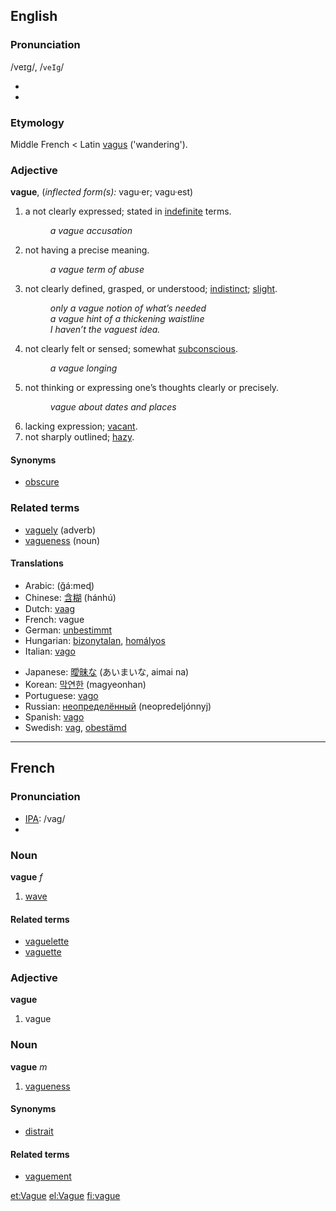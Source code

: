 ==English==
===Pronunciation===
/veɪg/, /<tt>veIg</tt>/
*{{audio|en-uk-vague.ogg|Audio (UK)}}
*{{audio|en-us-vague.ogg|Audio (US)}}

===Etymology===
Middle French < Latin [[vagus]] ('wandering').

===Adjective===
'''vague''', (''inflected form(s):'' vagu·er; vagu·est)

#a not clearly expressed; stated in [[indefinite]] terms.
#:''a vague accusation''
#not having a precise meaning.
#:''a vague term of abuse''
#not clearly defined, grasped, or understood; [[indistinct]]; [[slight]].
#:''only a vague notion of what’s needed''
#:''a vague hint of a thickening waistline''
#:''I haven’t the vaguest idea.''
#not clearly felt or sensed; somewhat [[subconscious]].
#:''a vague longing''
#not thinking or expressing one’s thoughts clearly or precisely.
#:''vague about dates and places''
#lacking expression; [[vacant]].
#not sharply outlined; [[hazy]].

====Synonyms====
*[[obscure]]

===Related terms===
*[[vaguely]] (adverb)
*[[vagueness]] (noun)

====Translations====
{{top}}
*Arabic: {{ARchar|[[غامض]]}} (ğá:meɖ)
*Chinese: [[含糊]] (hánhú)
*Dutch: [[vaag]]
*French: vague
*German: [[unbestimmt]]
*Hungarian: [[bizonytalan]], [[homályos]]
*Italian: [[vago]]
{{mid}}
*Japanese: [[曖昧]]な (あいまいな, aimai na)
*Korean: [[막연한]] (magyeonhan)
*Portuguese: [[vago]] {{m}}
*Russian: [[неопределённый]] (neopredeljónnyj)
*Spanish: [[vago]]
*Swedish: [[vag]], [[obestämd]]
{{bottom}}


----

==French==
=== Pronunciation ===
*[[IPA]]: /vaɡ/
*{{audio|Fr-vague-fr-Paris.ogg|Audio (FR)}}

===Noun===
'''vague''' ''f''
#[[wave]]

====Related terms====
*[[vaguelette]]
*[[vaguette]]

===Adjective===
'''vague'''

# vague

===Noun===
'''vague''' ''m''

# [[vagueness]]

====Synonyms====
*[[distrait]]

====Related terms====
*[[vaguement]]
[[et:Vague]]
[[el:Vague]]
[[fi:vague]]